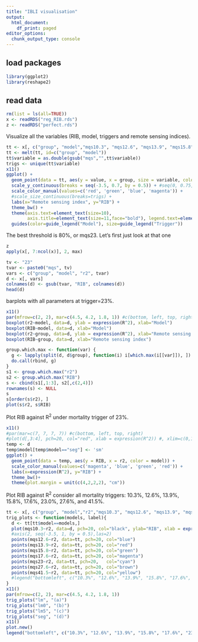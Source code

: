 ```yaml
---
title: "IBLI visualisation"
output:
  html_document:
    df_print: paged
editor_options:
  chunk_output_type: console
---
```

## load packages
```r
library(ggplot2)
library(reshape2)
```

## read data

```r
rm(list = ls(all=TRUE))
x <- readRDS("reg_RIB.rds")
z <- readRDS("perfect.rds")
```

Visualize all the variables (RIB, model, triggers and remote sensing indices).

```r
tt <- x[, c("group", "model","mqs10.3", "mqs12.6", "mqs13.9", "mqs15.8", "mqs17.6", "mqs23", "mqs27.6", "mqs41.5" )]
tt <- melt(tt, id=c("group", "model")) 
tt$variable = as.double(gsub("mqs","",tt$variable))
trigs <- unique(tt$variable)
x11()
ggplot() + 
  geom_point(data = tt, aes(y = value, x = group, size = variable, color = model)) +
  scale_y_continuous(breaks = seq(-3.5, 0.7, by = 0.5)) + #seq(0, 0.75, by = 0.1)
  scale_color_manual(values=c('red', 'green', 'blue', 'magenta')) +
  #scale_size_continuous(breaks=trigs) +
  labs(x="Remote sensing index", y="RIB") + 
  theme_bw() +
  theme(axis.text=element_text(size=10),
        axis.title=element_text(size=11,face="bold"), legend.text=element_text(size=11)) +
  guides(color=guide_legend("Model"), size=guide_legend("Trigger"))

```

The best threshold is 80%, or mqs23. Let's first just look at that one

```r
z
apply(x[, 7:ncol(x)], 2, max)
```

```r
tv <- "23"
tvar <- paste0("mqs", tv)
vars <- c("group", "model", "r2", tvar)
d <- x[, vars]
colnames(d) <- gsub(tvar, "RIB", colnames(d))
head(d)
```
barplots with all parameters at trigger=23%.

```r
x11()
par(mfrow=c(2, 2), mar=c(4.5, 4.2, 1.8, 1)) #c(bottom, left, top, right)
boxplot(r2~model, data=d, ylab = expression(R^2), xlab="Model")
boxplot(RIB~model, data=d, xlab="Model")
boxplot(r2~group, data=d, ylab = expression(R^2), xlab="Remote sensing index")
boxplot(RIB~group, data=d, xlab="Remote sensing index")

```


```r
group.which.max <- function(var) {
  g <- lapply(split(d, d$group), function(i) i[which.max(i[[var]]), ]) 
  do.call(rbind, g)
}
s1 <- group.which.max("r2")
s2 <- group.which.max("RIB")
s <- cbind(s1[,1:3], s2[,c(2,4)])
rownames(s) <- NULL
s
s[order(s$r2), ]
plot(s$r2, s$RIB)
```

Plot RIB against R$^2$ under mortality trigger of 23%.

```r
x11()
#par(mar=c(7, 7, 7, 7)) #c(bottom, left, top, right)
#plot(d[,3:4], pch=20, col="red", xlab = expression(R^2)) #, xlim=c(0,1), ylim=c(0,1))
temp <- d
temp$model[temp$model=="seg"] <- 'sm'
ggplot() + 
  geom_point(data = temp, aes(y = RIB, x = r2, color = model)) +
  scale_color_manual(values=c('magenta', 'blue', 'green', 'red')) +
  labs(x=expression(R^2), y="RIB") + 
  theme_bw()+
  theme(plot.margin = unit(c(4,2,2,2), "cm"))

```

Plot RIB against R$^2$ consider all mortality triggers: 10.3%, 12.6%, 13.9%, 15.8%, 17.6%, 23.0%, 27.6%, and 41.5%.

```r
tt <- x[, c("group", "model","r2","mqs10.3", "mqs12.6", "mqs13.9", "mqs15.8", "mqs17.6", "mqs23", "mqs27.6", "mqs41.5" )]
trig_plots <- function(models, label){
  d <- tt[tt$model==models,]
  plot(mqs10.3~r2, data=d, pch=20, col="black", ylab="RIB", xlab = expression(R^2), ylim=c(min(d$mqs10.3)-0.1, max(d$mqs17.6)+0.1), main=label, cex=0.9, cex.main=1.2, cex.lab=1.2) #yaxt="none"
  #axis(2, seq(-3.5, 1, by = 0.5),las=2)
  points(mqs12.6~r2, data=tt, pch=20, col="blue")
  points(mqs13.9~r2, data=tt, pch=20, col="red")
  points(mqs15.8~r2, data=tt, pch=20, col="green")
  points(mqs17.6~r2, data=tt, pch=20, col="magenta")
  points(mqs23~r2, data=tt, pch=20,   col="cyan")
  points(mqs27.6~r2, data=tt, pch=20, col="brown")
  points(mqs41.5~r2, data=tt, pch=20, col="yellow")
  #legend("bottomleft", c("10.3%", "12.6%", "13.9%", "15.8%", "17.6%", "23.0%", "27.6%", "41.5%"), pch=20, col=c("black", "blue", "red", "green", "magenta", "cyan", "brown", "yellow"), title = "Trigger", bty = "n")
}
x11()
par(mfrow=c(2, 2), mar=c(4.5, 4.2, 1.8, 1))
trig_plots("lm", "(a)")
trig_plots("lm0", "(b)")
trig_plots("lm5", "(c)")
trig_plots("seg", "(d)")
x11()
plot.new()
legend("bottomleft", c("10.3%", "12.6%", "13.9%", "15.8%", "17.6%", "23.0%", "27.6%", "41.5%"), pch=20, col=c("black", "blue", "red", "green", "magenta", "cyan", "brown", "yellow"), title = "Trigger", bty = "n")

```

